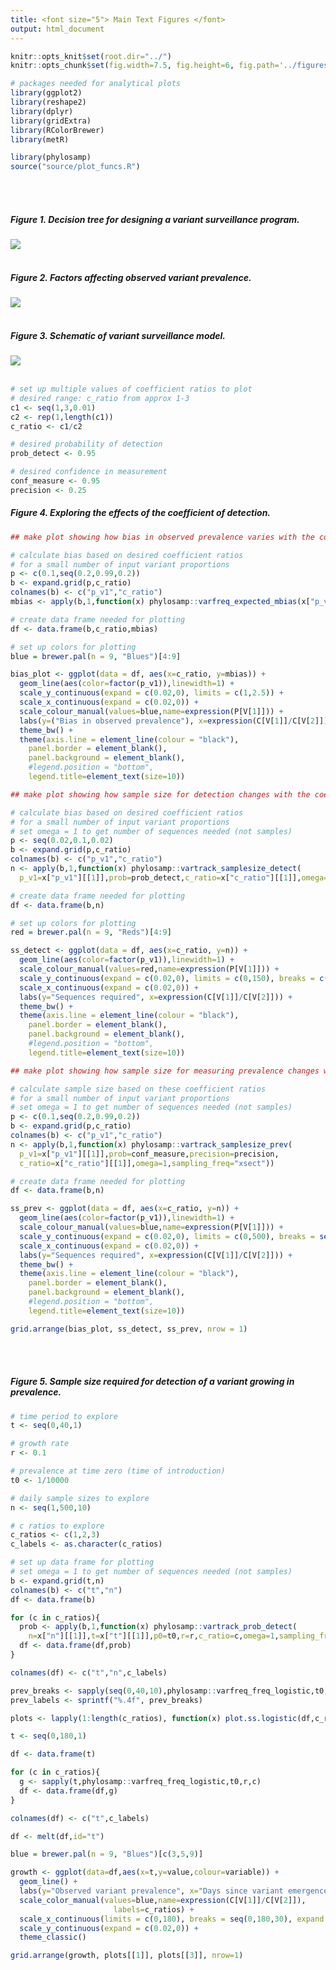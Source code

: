 ```yaml
---
title: <font size="5"> Main Text Figures </font>
output: html_document
---
```


```r
knitr::opts_knit$set(root.dir="../")
knitr::opts_chunk$set(fig.width=7.5, fig.height=6, fig.path='../figures/raw/', warning=FALSE, message=FALSE,cache=FALSE,dev=c('png','pdf'))
```

```r

# packages needed for analytical plots
library(ggplot2)
library(reshape2)
library(dplyr)
library(gridExtra)
library(RColorBrewer)
library(metR)

library(phylosamp)
source("source/plot_funcs.R")

```

<br>
<br>

##### Figure 1. Decision tree for designing a variant surveillance program.
![](../figures/Fig1.png)
<br>
<br>

##### Figure 2. Factors affecting observed variant prevalence.
![](../figures/Fig2.png)
<br>
<br>

##### Figure 3. Schematic of variant surveillance model.
![](../figures/Fig3.png)
<br>
<br>

```r

# set up multiple values of coefficient ratios to plot
# desired range: c_ratio from approx 1-3
c1 <- seq(1,3,0.01)
c2 <- rep(1,length(c1))
c_ratio <- c1/c2

# desired probability of detection
prob_detect <- 0.95

# desired confidence in measurement
conf_measure <- 0.95
precision <- 0.25

```

##### Figure 4. Exploring the effects of the coefficient of detection.

```r

## make plot showing how bias in observed prevalence varies with the coefficient of detection

# calculate bias based on desired coefficient ratios
# for a small number of input variant proportions
p <- c(0.1,seq(0.2,0.99,0.2))
b <- expand.grid(p,c_ratio)
colnames(b) <- c("p_v1","c_ratio")
mbias <- apply(b,1,function(x) phylosamp::varfreq_expected_mbias(x["p_v1"][[1]],x["c_ratio"][[1]]))

# create data frame needed for plotting
df <- data.frame(b,c_ratio,mbias)

# set up colors for plotting
blue = brewer.pal(n = 9, "Blues")[4:9]

bias_plot <- ggplot(data = df, aes(x=c_ratio, y=mbias)) +
  geom_line(aes(color=factor(p_v1)),linewidth=1) +
  scale_y_continuous(expand = c(0.02,0), limits = c(1,2.5)) +
  scale_x_continuous(expand = c(0.02,0)) +
  scale_colour_manual(values=blue,name=expression(P[V[1]])) +
  labs(y=("Bias in observed prevalence"), x=expression(C[V[1]]/C[V[2]])) +
  theme_bw() +
  theme(axis.line = element_line(colour = "black"),
    panel.border = element_blank(),
    panel.background = element_blank(),
    #legend.position = "bottom",
    legend.title=element_text(size=10))

```

```r

## make plot showing how sample size for detection changes with the coefficient of detection

# calculate bias based on desired coefficient ratios
# for a small number of input variant proportions
# set omega = 1 to get number of sequences needed (not samples)
p <- seq(0.02,0.1,0.02)
b <- expand.grid(p,c_ratio)
colnames(b) <- c("p_v1","c_ratio")
n <- apply(b,1,function(x) phylosamp::vartrack_samplesize_detect(
  p_v1=x["p_v1"][[1]],prob=prob_detect,c_ratio=x["c_ratio"][[1]],omega=1,sampling_freq="xsect"))

# create data frame needed for plotting
df <- data.frame(b,n)

# set up colors for plotting
red = brewer.pal(n = 9, "Reds")[4:9]

ss_detect <- ggplot(data = df, aes(x=c_ratio, y=n)) +
  geom_line(aes(color=factor(p_v1)),linewidth=1) +
  scale_colour_manual(values=red,name=expression(P[V[1]])) +
  scale_y_continuous(expand = c(0.02,0), limits = c(0,150), breaks = c(0,50,100,150)) +
  scale_x_continuous(expand = c(0.02,0)) +
  labs(y="Sequences required", x=expression(C[V[1]]/C[V[2]])) +
  theme_bw() +
  theme(axis.line = element_line(colour = "black"),
    panel.border = element_blank(),
    panel.background = element_blank(),
    #legend.position = "bottom",
    legend.title=element_text(size=10))

```

```r

## make plot showing how sample size for measuring prevalence changes with the coefficient of detection

# calculate sample size based on these coefficient ratios
# for a small number of input variant proportions
# set omega = 1 to get number of sequences needed (not samples)
p <- c(0.1,seq(0.2,0.99,0.2))
b <- expand.grid(p,c_ratio)
colnames(b) <- c("p_v1","c_ratio")
n <- apply(b,1,function(x) phylosamp::vartrack_samplesize_prev(
  p_v1=x["p_v1"][[1]],prob=conf_measure,precision=precision,
  c_ratio=x["c_ratio"][[1]],omega=1,sampling_freq="xsect"))

# create data frame needed for plotting
df <- data.frame(b,n)

ss_prev <- ggplot(data = df, aes(x=c_ratio, y=n)) +
  geom_line(aes(color=factor(p_v1)),linewidth=1) +
  scale_colour_manual(values=blue,name=expression(P[V[1]])) +
  scale_y_continuous(expand = c(0.02,0), limits = c(0,500), breaks = seq(0,500,100)) +
  scale_x_continuous(expand = c(0.02,0)) +
  labs(y="Sequences required", x=expression(C[V[1]]/C[V[2]])) +
  theme_bw() +
  theme(axis.line = element_line(colour = "black"),
    panel.border = element_blank(),
    panel.background = element_blank(),
    #legend.position = "bottom",
    legend.title=element_text(size=10))


```

```r

grid.arrange(bias_plot, ss_detect, ss_prev, nrow = 1)

```

<br>
<br>

##### Figure 5. Sample size required for detection of a variant growing in prevalence.

```r

# time period to explore
t <- seq(0,40,1)

# growth rate
r <- 0.1

# prevalence at time zero (time of introduction)
t0 <- 1/10000

# daily sample sizes to explore
n <- seq(1,500,10)

# c ratios to explore
c_ratios <- c(1,2,3)
c_labels <- as.character(c_ratios)

```

```r

# set up data frame for plotting
# set omega = 1 to get number of sequences needed (not samples)
b <- expand.grid(t,n)
colnames(b) <- c("t","n")
df <- data.frame(b)

for (c in c_ratios){
  prob <- apply(b,1,function(x) phylosamp::vartrack_prob_detect(
    n=x["n"][[1]],t=x["t"][[1]],p0=t0,r=r,c_ratio=c,omega=1,sampling_freq="cont"))
  df <- data.frame(df,prob)
}

colnames(df) <- c("t","n",c_labels)

prev_breaks <- sapply(seq(0,40,10),phylosamp::varfreq_freq_logistic,t0,r)
prev_labels <- sprintf("%.4f", prev_breaks)

plots <- lapply(1:length(c_ratios), function(x) plot.ss.logistic(df,c_ratios[x],c_labels[x],t0,r))

```

```r

t <- seq(0,180,1)

df <- data.frame(t)

for (c in c_ratios){
  g <- sapply(t,phylosamp::varfreq_freq_logistic,t0,r,c)
  df <- data.frame(df,g)
}

colnames(df) <- c("t",c_labels)

df <- melt(df,id="t")

blue = brewer.pal(n = 9, "Blues")[c(3,5,9)]

growth <- ggplot(data=df,aes(x=t,y=value,colour=variable)) +
  geom_line() +
  labs(y="Observed variant prevalence", x="Days since variant emergence") +
  scale_color_manual(values=blue,name=expression(C[V[1]]/C[V[2]]),
                       labels=c_ratios) +
  scale_x_continuous(limits = c(0,180), breaks = seq(0,180,30), expand = c(0.02,0)) +
  scale_y_continuous(expand = c(0.02,0)) +
  theme_classic()

```

```r

grid.arrange(growth, plots[[1]], plots[[3]], nrow=1)

```